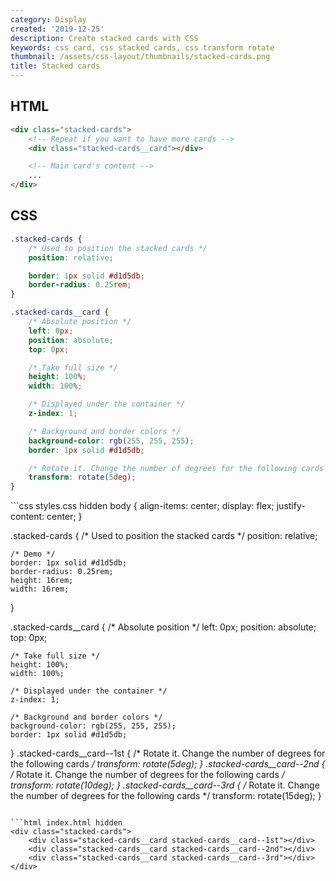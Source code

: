 ```yaml
---
category: Display
created: '2019-12-25'
description: Create stacked cards with CSS
keywords: css card, css stacked cards, css transform rotate
thumbnail: /assets/css-layout/thumbnails/stacked-cards.png
title: Stacked cards
---
```


## HTML

```html index.html
<div class="stacked-cards">
    <!-- Repeat if you want to have more cards -->
    <div class="stacked-cards__card"></div>

    <!-- Main card's content -->
    ...
</div>
```

## CSS

```css styles.css
.stacked-cards {
    /* Used to position the stacked cards */
    position: relative;

    border: 1px solid #d1d5db;
    border-radius: 0.25rem;
}

.stacked-cards__card {
    /* Absolute position */
    left: 0px;
    position: absolute;
    top: 0px;

    /* Take full size */
    height: 100%;
    width: 100%;

    /* Displayed under the container */
    z-index: 1;

    /* Background and border colors */
    background-color: rgb(255, 255, 255);
    border: 1px solid #d1d5db;

    /* Rotate it. Change the number of degrees for the following cards */
    transform: rotate(5deg);
}
```

<Playground>
```css styles.css hidden
body {
    align-items: center;
    display: flex;
    justify-content: center;
}

.stacked-cards {
    /* Used to position the stacked cards */
    position: relative;

    /* Demo */
    border: 1px solid #d1d5db;
    border-radius: 0.25rem;
    height: 16rem;
    width: 16rem;
}

.stacked-cards__card {
    /* Absolute position */
    left: 0px;
    position: absolute;
    top: 0px;

    /* Take full size */
    height: 100%;
    width: 100%;

    /* Displayed under the container */
    z-index: 1;

    /* Background and border colors */
    background-color: rgb(255, 255, 255);
    border: 1px solid #d1d5db;
}
.stacked-cards__card--1st {
    /* Rotate it. Change the number of degrees for the following cards */
    transform: rotate(5deg);
}
.stacked-cards__card--2nd {
    /* Rotate it. Change the number of degrees for the following cards */
    transform: rotate(10deg);
}
.stacked-cards__card--3rd {
    /* Rotate it. Change the number of degrees for the following cards */
    transform: rotate(15deg);
}
```

```html index.html hidden
<div class="stacked-cards">
    <div class="stacked-cards__card stacked-cards__card--1st"></div>
    <div class="stacked-cards__card stacked-cards__card--2nd"></div>
    <div class="stacked-cards__card stacked-cards__card--3rd"></div>
</div>
```
</Playground>
